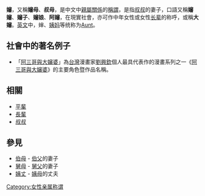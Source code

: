 {{Unreferenced|time=2018-08-16T03:39:36+00:00}}
'''嬸'''，又稱'''嬸母'''、'''叔母'''，是中文中[[親屬關係|親屬關係]]的[[稱謂|稱謂]]，是指[[叔叔|叔叔]]的妻子，口語又稱'''嬸嬸'''、'''嬸子'''、'''嬸娘'''、'''阿嬸'''，在現實社會，亦可作中年女性或女性[[长辈|长辈]]的称呼，或稱'''大嬸'''。[[英文|英文]]中，婶、[[姨妈|姨妈]]等统称为[[Aunt|Aunt]]。

== 社會中的著名例子 ==
*「[[阿三哥與大嬸婆|阿三哥與大嬸婆]]」為[[台灣|台灣]]漫畫家[[劉興欽|劉興欽]]個人最具代表作的漫畫系列之一《[[阿三哥與大嬸婆|阿三哥與大嬸婆]]》的主要角色暨作品名稱。

==相關==
*[[平輩|平輩]]
*[[長輩|長輩]]
*[[叔叔|叔叔]]

==參見==
*[[伯母|伯母]] - [[伯父|伯父]]的妻子
*[[舅母|舅母]] - [[舅父|舅父]]的妻子
*[[姨丈|姨丈]] - [[姨母|姨母]]的丈夫

{{家庭}}
[[Category:女性亲属称谓|Category:女性亲属称谓]]